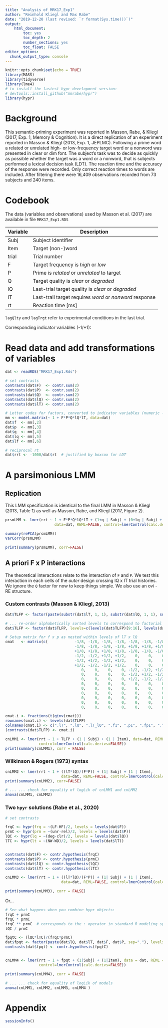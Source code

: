 ```yaml
---
title: "Analysis of MRK17_Exp1"
author: "Reinhold Kliegl and Max Rabe"
date: "2019-12-20 (last revised: `r format(Sys.time())`)"
output: 
    html_document:
        toc: yes
        toc_depth: 2
        number_sections: yes
        toc_float: FALSE
editor_options: 
  chunk_output_type: console
---
```



```r
knitr::opts_chunk$set(echo = TRUE)
library(MASS)
library(tidyverse)
library(lme4)
# to install the lastest hypr development version:
# devtools::install_github("mmrabe/hypr")
library(hypr)
```

# Background

This semantic-priming experiment was reported in Masson, Rabe, & Kliegl (2017, Exp. 1, Memory & Cognition). It is a direct replication of an experiment reported in Masson & Kliegl (2013, Exp. 1, JEPLMC). Following a prime word a related or unrelated high- or low-frequency target word or a nonword was presented in clear or dim font. The subject's task was to decide as quickly as possible whether the target was a word or a nonword, that is subjects performed a lexical decision task (LDT). The reaction time and the accuracy of the response were recorded. Only correct reaction times to words are included. After filtering there were 16,409 observations recorded from 73 subjects and 240 items.

# Codebook

The data (variables and observations) used by Masson et al. (2017) are available in file `MRK17_Exp1.RDS`

|Variable | Description|
|---------|----------- |
|Subj     | Subject identifier |
|Item     | Target (non-)word  |    
|trial    | Trial number |
|F        | Target frequency is _high_  or _low_ |
|P        | Prime is _related_ or _unrelated_ to target |
|Q        | Target quality is _clear_ or _degraded_   |
|lQ       | Last-trial target quality is _clear_ or _degraded_  |
|lT       | Last-trail target requires _word_ or _nonword_ response |
|rt       | Reaction time [ms] |

`lagQlty` and `lagTrgt` refer to experimental conditions in the last trial. 

Corresponding indicator variables (-1/+1):


# Read data and add transformations of variables

```r
dat <- readRDS("MRK17_Exp1.Rds")

# set contrasts 
contrasts(dat$F)  <- contr.sum(2)
contrasts(dat$P)  <- contr.sum(2)
contrasts(dat$Q)  <- contr.sum(2)
contrasts(dat$lQ) <- contr.sum(2)
contrasts(dat$lT) <- contr.sum(2)

# Letter codes for factors, converted to indicator variables (numeric -> lower case)
mm <- model.matrix(~ 1 + F*P*Q*lQ*lT, data=dat)
dat$f  <- mm[,2]
dat$p  <- mm[,3]
dat$q  <- mm[,4]
dat$lq <- mm[,5]
dat$lf <- mm[,6]

# reciprocal rt 
dat$rrt <- -1000/dat$rt  # justified by boxcox for LDT
```

# A parsimonious LMM

## Replication

This LMM specification is identical to the final LMM in Masson & Kliegl (2013, Table 1) as well as Masson, Rabe, and Kliegl (2017, Figure 2).

```r
prsmLMM <- lmer(rrt ~ 1 + F*P*Q*lQ*lT + (1+q | Subj) + (0+lq | Subj) + (1 | Item) + (0+p | Item), 
                      data=dat, REML=FALSE, control=lmerControl(calc.derivs=FALSE))

summary(rePCA(prsmLMM))
VarCorr(prsmLMM)

print(summary(prsmLMM), corr=FALSE)
```

## A priori F x P interactions 

The theoretical interactions relate to the interaction of `F` and `P`. We test this interaction in each cells of the _outer_ design crossing lQ x lT trial histories. We ignore the `Q` factor for now to keep things simple. We also use an ovi - RE structure.

### Custom contrasts (Masson & Kliegl, 2013)

```r
dat$TLFP <- factor(paste(substr(dat$lT, 1, 1), substr(dat$lQ, 1, 1), substr(dat$F, 1, 1), substr(dat$P, 1, 1), sep="_") )

# ... re-order alphabetically sorted levels to correspond to factorial design
dat$TLFP <- factor(dat$TLFP, levels=c(levels(dat$TLFP)[9:16], levels(dat$TLFP)[1:8]) )

# Setup matrix for f x p as nested within levels of lT x lQ
cmat   <- matrix(c(            -1/8, -1/8, -1/8, -1/8, -1/8, -1/8, -1/8, -1/8, +1/8, +1/8, +1/8, +1/8, +1/8, +1/8, +1/8, +1/8,
                               -1/8, -1/8, -1/8, -1/8, +1/8, +1/8, +1/8, +1/8, -1/8, -1/8, -1/8, -1/8, +1/8, +1/8, +1/8, +1/8,
                               +1/8, +1/8, +1/8, +1/8, -1/8, -1/8, -1/8, -1/8, -1/8, -1/8, -1/8, -1/8, +1/8, +1/8, +1/8, +1/8,
                               -1/2, -1/2, +1/2, +1/2,    0,    0,    0,    0,    0,    0,    0,    0,    0,    0,    0,    0,
                               -1/2, +1/2, -1/2, +1/2,    0,    0,    0,    0,    0,    0,    0,    0,    0,    0,    0,    0,
                               +1/2, -1/2, -1/2, +1/2,    0,    0,    0,    0,    0,    0,    0,    0,    0,    0,    0,    0,
                                  0,    0,    0,    0, -1/2, -1/2, +1/2, +1/2,    0,    0,    0,    0,    0,    0,    0,    0,
                                  0,    0,    0,    0, -1/2, +1/2, -1/2, +1/2,    0,    0,    0,    0,    0,    0,    0,    0,
                                  0,    0,    0,    0, +1/2, -1/2, -1/2, +1/2,    0,    0,    0,    0,    0,    0,    0,    0,
                                  0,    0,    0,    0,    0,    0,    0,    0, -1/2, -1/2, +1/2, +1/2,    0,    0,    0,    0,
                                  0,    0,    0,    0,    0,    0,    0,    0, -1/2, +1/2, -1/2, +1/2,    0,    0,    0,    0,
                                  0,    0,    0,    0,    0,    0,    0,    0, +1/2, -1/2, -1/2, +1/2,    0,    0,    0,    0,
                                  0,    0,    0,    0,    0,    0,    0,    0,    0,    0,    0,    0, -1/2, -1/2, +1/2, +1/2,
                                  0,    0,    0,    0,    0,    0,    0,    0,    0,    0,    0,    0, -1/2, +1/2, -1/2, +1/2,
                                  0,    0,    0,    0,    0,    0,    0,    0,    0,    0,    0,    0, +1/2, -1/2, -1/2, +1/2 ), 16, 15)

cmat.i <- fractions(t(ginv(cmat)))
rownames(cmat.i) <- levels(dat$TLFP)
colnames(cmat.i) <- c(".lT", ".lQ", ".lT_lQ", ".f1", ".p1", ".fp1", ".f2", ".p2", ".fp2", ".f3", ".p3", ".fp3", ".f4", ".p4", ".fp4")
(contrasts(dat$TLFP) <- cmat.i)

cnLMM1 <- lmer(rrt ~ 1 + TLFP + (1 | Subj) + (1 | Item), data=dat, REML=FALSE,
               control=lmerControl(calc.derivs=FALSE))
print(summary(cnLMM1), corr = FALSE)
```


### Wilkinson & Rogers (1973) syntax

```r
cnLMM2 <- lmer(rrt ~ 1 + ((lT*lQ)/(F*P)) + (1| Subj) + (1 | Item), 
                         data=dat, REML=FALSE, control=lmerControl(calc.derivs=FALSE))
print(summary(cnLMM2), corr=FALSE)

# ... ... check for equality of logLik of cnLMM1 and cnLMM2
anova(cnLMM1, cnLMM2)
```

### Two `hpyr` solutions (Rabe et al., 2020)

```r
# set contrasts

frqC <- hypr(frq = ~(LF-HF)/2, levels = levels(dat$F))
prmC <- hypr(prm = ~(unr-rel)/2, levels = levels(dat$P))
lQC <- hypr(lq = ~(deg-clr)/2, levels = levels(dat$lQ))
lTC <- hypr(lt = ~(NW-WD)/2, levels = levels(dat$lT))


contrasts(dat$F) <- contr.hypothesis(frqC)
contrasts(dat$P) <- contr.hypothesis(prmC)
contrasts(dat$lQ) <- contr.hypothesis(lQC)
contrasts(dat$lT) <- contr.hypothesis(lTC)

cnLMM3 <- lmer(rrt ~ 1 + ((lT*lQ)/(F*P)) + (1| Subj) + (1 | Item), 
                         data=dat, REML=FALSE, control=lmerControl(calc.derivs=FALSE))

print(summary(cnLMM3), corr = FALSE)
```

Or...

```r
# See what happens when you combine hypr objects:
frqC + prmC
frqC * prmC
frqC ** prmC  # corresponds to the : operator in standard R modeling syntax
lQC / prmC

fpqtC <- (lQC*lTC)/(frqC*prmC)
dat$fpqt <- factor(paste(dat$lQ, dat$lT, dat$F, dat$P, sep="."), levels=levels(fpqtC)) # make sure new factor has same order of levels as constructed contrast matrix
contrasts(dat$fpqt) <- contr.hypothesis(fpqtC)


cnLMM4 <- lmer(rrt ~ 1 + fpqt + (1|Subj) + (1|Item), data = dat, REML = FALSE, 
               control=lmerControl(calc.derivs=FALSE))

print(summary(cnLMM4), corr = FALSE)

# ... ... check for equality of logLik of models
anova(cnLMM1, cnLMM2, cnLMM3, cnLMM4 )
```

# Appendix

```r
sessionInfo()
```

